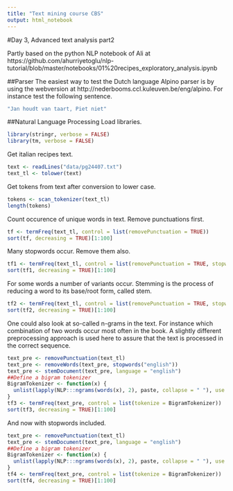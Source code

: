 ```yaml
---
title: "Text mining course CBS"
output: html_notebook
---
```


#Day 3, Advanced text analysis part2

Partly based on the python NLP notebook of Ali at https://github.com/ahurriyetoglu/nlp-tutorial/blob/master/notebooks/01%20recipes_exploratory_analysis.ipynb

##Parser
The easiest way to test the Dutch language Alpino parser is by using the webversion at http://nederbooms.ccl.kuleuven.be/eng/alpino. For instance test the following sentence.
```r
"Jan houdt van taart, Piet niet"
```

##Natural Language Processing
Load libraries.
```r
library(stringr, verbose = FALSE)
library(tm, verbose = FALSE)
```

Get italian recipes text.
```r
text <- readLines("data/pg24407.txt")
text_tl <- tolower(text)
```

Get tokens from text after conversion to lower case.
```r
tokens <- scan_tokenizer(text_tl)
length(tokens)
```

Count occurence of unique words in text. Remove punctuations first.
```r
tf <- termFreq(text_tl, control = list(removePunctuation = TRUE))
sort(tf, decreasing = TRUE)[1:100]
```

Many stopwords occur. Remove them also.
```r
tf1 <- termFreq(text_tl, control = list(removePunctuation = TRUE, stopwords = stopwords("english")))
sort(tf1, decreasing = TRUE)[1:100]
```

For some words a number of variants occur. Stemming is the process of reducing a word to its base/root form, called stem.
```r
tf2 <- termFreq(text_tl, control = list(removePunctuation = TRUE, stopwords = stopwords("english"), stemming = TRUE))
sort(tf2, decreasing = TRUE)[1:100]
```

One could also look at so-called n-grams in the text. For instance which combination of two words occur most often in the book. A slightly different preprocessing approach is used here to assure that the text is processed in the correct sequence.
```r
text_pre <- removePunctuation(text_tl)
text_pre <- removeWords(text_pre, stopwords("english"))
text_pre <- stemDocument(text_pre, language = "english")
##Define a bigram tokenizer
BigramTokenizer <- function(x) {
  unlist(lapply(NLP:::ngrams(words(x), 2), paste, collapse = " "), use.names = FALSE)
}
tf3 <- termFreq(text_pre, control = list(tokenize = BigramTokenizer))
sort(tf3, decreasing = TRUE)[1:100]
```

And now with stopwords included.
```r
text_pre <- removePunctuation(text_tl)
text_pre <- stemDocument(text_pre, language = "english")
##Define a bigram tokenizer
BigramTokenizer <- function(x) {
  unlist(lapply(NLP:::ngrams(words(x), 2), paste, collapse = " "), use.names = FALSE)
}
tf4 <- termFreq(text_pre, control = list(tokenize = BigramTokenizer))
sort(tf4, decreasing = TRUE)[1:100]
```